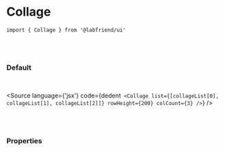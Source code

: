 

<Meta title='02. Molecules / Collage' component={Collage} />

# Collage

`import { Collage } from '@labfriend/ui'`

<br />
<br />

### Default

<br />

<Story name='Default'>
  <div className='doc-story__preview' style={{ zoom: '100%' }}>
    <div className='flex flex-col gap-10'>
      <Collage
        list={[collageList[0], collageList[1], collageList[2]]}
        rowHeight={200}
        colCount={3}
      />
    </div>
  </div>
</Story>

<Source
  language={'jsx'}
  code={dedent`
<Collage
  list={[collageList[0], collageList[1], collageList[2]]}
  rowHeight={200}
  colCount={3}
/>`}
/>

<br />
<br />

### Properties

<ArgsTable of={Collage} />
